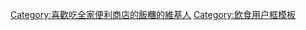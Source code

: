 {{Userbox
  |border-c = #00a041
  |border-s = 1
  |id-c     = #ffffff
  |id-s     = 11
  |id-fc    = #000000
  |info-c   = #008cd6
  |info-s   = 9
  |info-fc  =#ffffff
  |id       = [[File:FamilyMart Logo (2016-).svg |90px]]
  |info     = 這個用戶喜愛吃'''[[全家便利商店]]'''的飯糰。
}}
<includeonly>[[Category:喜歡吃全家便利商店的飯糰的維基人]]</includeonly>
<noinclude>[[Category:飲食用户框模板]]</noinclude>